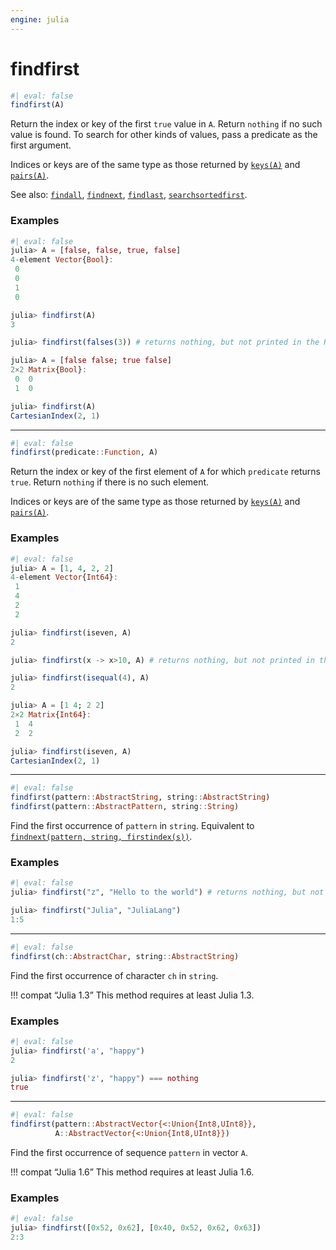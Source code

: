 ```yaml
---
engine: julia
---
```


# findfirst
    

```julia
#| eval: false
findfirst(A)

```


Return the index or key of the first `true` value in `A`. Return `nothing` if no such value is found. To search for other kinds of values, pass a predicate as the first argument.
 

Indices or keys are of the same type as those returned by [`keys(A)`](@ref) and [`pairs(A)`](@ref).
 

See also: [`findall`](@ref), [`findnext`](@ref), [`findlast`](@ref), [`searchsortedfirst`](@ref).
 


### Examples
    


```julia
#| eval: false
julia> A = [false, false, true, false]
4-element Vector{Bool}:
 0
 0
 1
 0

julia> findfirst(A)
3

julia> findfirst(falses(3)) # returns nothing, but not printed in the REPL

julia> A = [false false; true false]
2×2 Matrix{Bool}:
 0  0
 1  0

julia> findfirst(A)
CartesianIndex(2, 1)

```


 --- 
 
```julia
#| eval: false
findfirst(predicate::Function, A)

```


Return the index or key of the first element of `A` for which `predicate` returns `true`. Return `nothing` if there is no such element.
 

Indices or keys are of the same type as those returned by [`keys(A)`](@ref) and [`pairs(A)`](@ref).
 


### Examples
    


```julia
#| eval: false
julia> A = [1, 4, 2, 2]
4-element Vector{Int64}:
 1
 4
 2
 2

julia> findfirst(iseven, A)
2

julia> findfirst(x -> x>10, A) # returns nothing, but not printed in the REPL

julia> findfirst(isequal(4), A)
2

julia> A = [1 4; 2 2]
2×2 Matrix{Int64}:
 1  4
 2  2

julia> findfirst(iseven, A)
CartesianIndex(2, 1)

```


 --- 
 
```julia
#| eval: false
findfirst(pattern::AbstractString, string::AbstractString)
findfirst(pattern::AbstractPattern, string::String)

```


Find the first occurrence of `pattern` in `string`. Equivalent to [`findnext(pattern, string, firstindex(s))`](@ref).
 


### Examples
    


```julia
#| eval: false
julia> findfirst("z", "Hello to the world") # returns nothing, but not printed in the REPL

julia> findfirst("Julia", "JuliaLang")
1:5

```


 --- 
 
```julia
#| eval: false
findfirst(ch::AbstractChar, string::AbstractString)

```


Find the first occurrence of character `ch` in `string`.
 

!!! compat "Julia 1.3"
    This method requires at least Julia 1.3.



### Examples
    


```julia
#| eval: false
julia> findfirst('a', "happy")
2

julia> findfirst('z', "happy") === nothing
true

```


 --- 
 
```julia
#| eval: false
findfirst(pattern::AbstractVector{<:Union{Int8,UInt8}},
          A::AbstractVector{<:Union{Int8,UInt8}})

```


Find the first occurrence of sequence `pattern` in vector `A`.
 

!!! compat "Julia 1.6"
    This method requires at least Julia 1.6.



### Examples
    


```julia
#| eval: false
julia> findfirst([0x52, 0x62], [0x40, 0x52, 0x62, 0x63])
2:3

```


